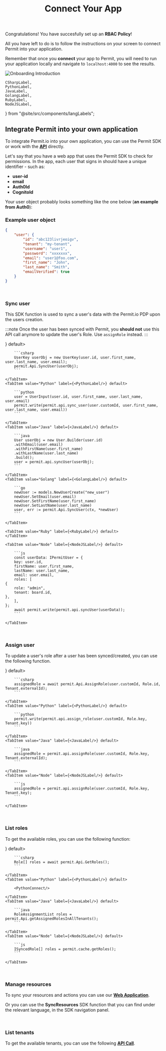 ---
sidebar_position: 5
title: Connect Your App
---

Congratulations! You have succesfully set up an **RBAC Policy**!

All you have left to do is to follow the instructions on your screen to connect Permit into your application.

Remember that once you **connect** your app to Permit, you will need to run your application locally
and navigate to `localhost:4000` to see the results.

![Onboarding Introduction](/img/onboarding/7.png)


    CSharpLabel,
    PythonLabel,
    JavaLabel,
    GolangLabel,
    RubyLabel,
    NodeJSLabel,
} from "@site/src/components/langLabels";


## Integrate Permit into your own application

To integrate Permit.io into your own application, you can use the Permit SDK or work with the **[API](https://api.permit.io/redoc)** directly.

Let's say that you have a web app that uses the Permit SDK to check for permissions.
In the app, each user that signs in should have a unique identifier - such as:

- **user-id**
- **email**
- **Auth0Id**
- **CognitoId**

Your user object probably looks something like the one below (**an example from Auth0**):

### Example user object

```json
{
	"user": {
		"id": "abc123livrjeoigv",
		"tenant": "my-tenant",
		"username": "user1",
		"password": "xxxxxxx",
		"email": "user1@foo.com",
		"first_name": "John",
		"last_name": "Smith",
		"emailVerified": true
	}
}
```

<br/>

### Sync user

This SDK function is used to sync a user's data with the Permit.io PDP upon the users creation.

:::note
Once the user has been synced with Permit, you **should not** use this API call anymore to update the user's Role. Use `assignRole` instead.
:::

<Tabs groupId="language">
    <TabItem value="Dotnet" label={<CSharpLabel/>} default>

        ```csharp
        UserKey userObj = new UserKey(user.id, user.first_name, user.last_name, user.email);
        permit.Api.SyncUser(userObj);
        ```

    </TabItem>
    <TabItem value="Python" label={<PythonLabel/>} default>

        ```python
        user = UserInput(user.id, user.first_name, user.last_name, user.email)
        permit.write(permit.api.sync_user(user.customId, user.first_name, user.last_name, user.email))
        ```

    </TabItem>
    <TabItem value="Java" label={<JavaLabel/>} default>

        ```java
        User userObj = new User.Builder(user.id)
        .withEmail(user.email)
        .withFirstName(user.first_name)
        .withLastName(user.last_name)
        .build();
        user = permit.api.syncUser(userObj);
        ```

    </TabItem>
    <TabItem value="Golang" label={<GolangLabel/>} default>

        ```go
        newUser := models.NewUserCreate("new_user")
        newUser.SetEmail(user.email)
        newUser.SetFirstName(user.first_name)
        newUser.SetLastName(user.last_name)
        user, err := permit.Api.SyncUser(ctx, *newUser)
        ```

    </TabItem>

    <TabItem value="Ruby" label={<RubyLabel/>} default>
    </TabItem>

    <TabItem value="Node" label={<NodeJSLabel/>} default>

        ```js
        const userData: IPermitUser = {
        key: user.id,
        firstName: user.first_name,
        lastName: user.last_name,
        email: user.email,
        roles: [
    {
        role: "admin",
        tenant: board.id,
    },
        ],
    };
        await permit.write(permit.api.syncUser(userData));
        ```

    </TabItem>
</Tabs>

<br/>

### Assign user

To update a user's role after a user has been synced/created, you can use the following function.

<Tabs groupId="language">
    <TabItem value="Dotnet" label={<CSharpLabel/>} default>

        ```csharp
        assignedRole = await permit.Api.AssignRole(user.customId, Role.id, Tenant.externalId);
        ```

    </TabItem>
    <TabItem value="Python" label={<PythonLabel/>} default>

        ```python
        permit.write(permit.api.assign_role(user.customId, Role.key, Tenant.key))
        ```

    </TabItem>
    <TabItem value="Java" label={<JavaLabel/>} default>

        ```java
        assignedRole = permit.api.assignRole(user.customId, Role.key, Tenant.externalId);
        ```

    </TabItem>
    <TabItem value="Node" label={<NodeJSLabel/>} default>

        ```js
        assignedRole = permit.api.assignRole(user.customId, Role.key, Tenant.key);
        ```

    </TabItem>
</Tabs>

<br/>

### List roles

To get the available roles, you can use the following function:

<Tabs groupId="language">
    <TabItem value="Dotnet" label={<CSharpLabel/>} default>

        ```csharp
        Role[] roles = await permit.Api.GetRoles();
        ```

    </TabItem>
    <TabItem value="Python" label={<PythonLabel/>} default>

        <PythonConnect/>

    </TabItem>
    <TabItem value="Java" label={<JavaLabel/>} default>

        ```java
        RoleAssignmentList roles = permit.Api.getAssignedRolesInAllTenants();
        ```

    </TabItem>
    <TabItem value="Node" label={<NodeJSLabel/>} default>

        ```js
        ISyncedRole[] roles = permit.cache.getRoles();
        ```

    </TabItem>
</Tabs>

<br/>

### Manage resources

To sync your resources and actions you can use our **[Web Application](https://app.permit.io/policy-editor)**.

Or you can use the **SyncResources** SDK function that you can find under the relevant language, in the SDK navigation panel.

<br/>

### List tenants

To get the available tenants, you can use the following **[API Call](../../api/api-with-cli#get-all-tenants)**.
